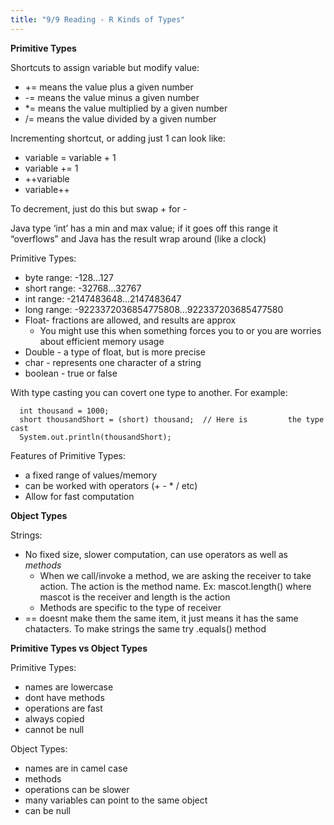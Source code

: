 ```yaml
---
title: "9/9 Reading - R Kinds of Types"
---
```


**Primitive Types**

Shortcuts to assign variable but modify value: 

* += means the value plus a given number
* -= means the value minus a given number
* *= means the value multiplied by a given number
* /= means the value divided by a given number

Incrementing shortcut, or adding just 1 can look like:

* variable = variable + 1
* variable += 1
* ++variable
* variable++

To decrement, just do this but swap + for -

Java type 'int' has a min and max value; if it goes off this range it "overflows" and Java has the result wrap around (like a clock)

Primitive Types:

* byte range: -128...127
* short range: -32768...32767
* int range: -2147483648...2147483647
* long range: -9223372036854775808...922337203685477580
* Float- fractions are allowed, and results are approx
  + You might use this when something forces you to or you are worries about efficient memory usage
* Double - a type of float, but is more precise 
* char - represents one character of a string
* boolean - true or false

With type casting you can covert one type to another. For example: 

      int thousand = 1000;
      short thousandShort = (short) thousand;  // Here is         the type cast
      System.out.println(thousandShort);

Features of Primitive Types:

* a fixed range of values/memory
* can be worked with operators (+ - * / etc)
* Allow for fast computation

**Object Types**

Strings:

* No fixed size, slower computation, can use operators as well as *methods*
  + When we call/invoke a method, we are asking the receiver to take action. The action is the method name. Ex: mascot.length() where mascot is the receiver and length is the action
  + Methods are specific to the type of receiver
* == doesnt make them the same item, it just means it has the same chatacters. To make strings the same try .equals() method
  
**Primitive Types vs Object Types**

Primitive Types:

* names are lowercase
* dont have methods
* operations are fast
* always copied
* cannot be null

Object Types:

* names are in camel case
* methods
* operations can be slower
* many variables can point to the same object
* can be null
